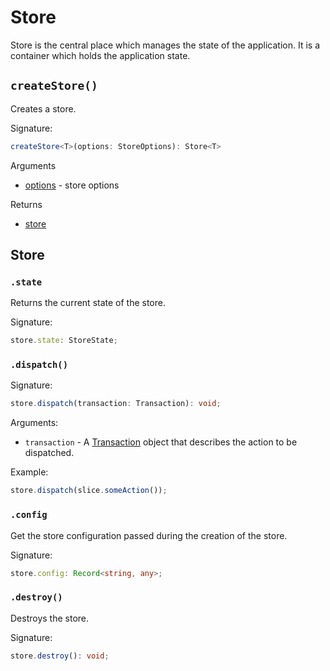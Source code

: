 # Store

Store is the central place which manages the state of the application. It is a container which holds the application state.

## `createStore()`

Creates a store.

Signature:

```ts
createStore<T>(options: StoreOptions): Store<T>
```

Arguments

- [options](https://github.com/bangle-io/nalanda/blob/dev/packages/core/src/store.ts#L20) - store options

Returns

- [store](#store) 



## Store

### `.state`

Returns the current state of the store.

Signature:

```ts
store.state: StoreState;
```

### `.dispatch()`

Signature:

```ts
store.dispatch(transaction: Transaction): void;
```

Arguments:

- `transaction` - A [Transaction](/docs/api/transaction) object that describes the action to be dispatched.

Example:

```ts
store.dispatch(slice.someAction());
```

### `.config`

Get the store configuration passed during the creation of the store.

Signature:

```ts
store.config: Record<string, any>;
```

### `.destroy()`

Destroys the store.

Signature:

```ts
store.destroy(): void;
```